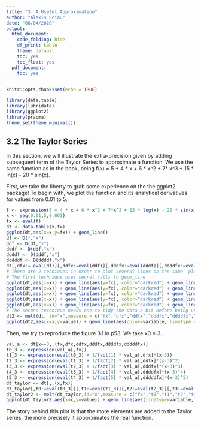 ```yaml
---
title: "3. A Useful Approximation"
author: "Alexis Sciau"
date: "06/04/2020"
output:
  html_document:
    code_folding: hide
    df_print: kable
    theme: default
    toc: yes
    toc_float: yes
  pdf_document:
    toc: yes
---
```


```r
knitr::opts_chunk$set(echo = TRUE)
```

```r
library(data.table)
library(lubridate)
library(ggplot2)
library(pracma)
theme_set(theme_minimal())
```

## 3.2 The Taylor Series
In this section, we will illustrate the extra-precision given by adding subsequent term of the Taylor Series to approximate a function. We use the same function as in the book, being f(x) = 5 + 4 * x + 6 * x^2 + 7* x^3 + 15 * ln(x) - 20 * sin(x).


First, we take the liberty to grab some experience on the the ggplot2 package! To begin with, we plot the function and its analytical derivatives for values from 0.01 to 5.

```r
f <- expression(5 + 4 * x + 6 * x^2 + 7*x^3 + 15 * log(x) - 20 * sin(x))
x <- seq(0.01,5,0.001)
fx <- eval(f)
dt <- data.table(x,fx)
ggplot(dt,aes(x=x,y=fx)) + geom_line()
df <- D(f,"x")
ddf <- D(df,"x")
dddf <- D(ddf,"x")
ddddf <- D(dddf,"x")
dddddf <- D(ddddf,"x")
dt[,dfx:= eval(df)][,ddfx:=eval(ddf)][,dddfx:=eval(dddf)][,ddddfx:=eval(ddddf)][,dddddfx:=eval(dddddf)]
# There are 2 techiques in order to plot several lines on the same  plot using ggplot2 : https://www.datanovia.com/en/blog/how-to-create-a-ggplot-with-multiple-lines/
# The first technique uses sevral calls to geom_line
ggplot(dt,aes(x=x)) + geom_line(aes(y=fx), color="darkred") + geom_line(aes(y=eval(df)),color="steelblue")
ggplot(dt,aes(x=x)) + geom_line(aes(y=fx), color="darkred") + geom_line(aes(y=eval(df)),color="steelblue")+ geom_line(aes(y=eval(ddf)),color="black") + scale_y_continuous(limits = c(-1000,1000))
ggplot(dt,aes(x=x)) + geom_line(aes(y=fx), color="darkred") + geom_line(aes(y=eval(df)),color="steelblue")+ geom_line(aes(y=eval(ddf)),color="black") + geom_line(aes(y=eval(dddf)),color="black") + scale_y_continuous(limits = c(-1000,1000))
ggplot(dt,aes(x=x)) + geom_line(aes(y=fx), color="darkred") + geom_line(aes(y=eval(df)),color="steelblue")+ geom_line(aes(y=eval(ddf)),color="black") + geom_line(aes(y=eval(dddf)),color="black") + geom_line(aes(y=eval(ddddf)),color="black")+ scale_y_continuous(limits = c(-1000,1000))
ggplot(dt,aes(x=x)) + geom_line(aes(y=fx), color="darkred") + geom_line(aes(y=eval(df)),color="steelblue")+ geom_line(aes(y=eval(ddf)),color="black") + geom_line(aes(y=eval(dddf)),color="black") + geom_line(aes(y=eval(ddddf)),color="black") + geom_line(aes(y=eval(dddddf)),color="black")+ scale_y_continuous(limits = c(-1000,1000))
# The second technique needs one to tidy the data a bit before being used
dt2 <- melt(dt, id="x",measure = c("fx","dfx","ddfx","dddfx","ddddfx","dddddfx"))
ggplot(dt2,aes(x=x,y=value)) + geom_line(aes(color=variable, linetype = variable)) + scale_y_continuous(limits = c(-1000,1000))
```

Then, we try to reproduce the figure 3.1 in p53. We take x0 = 3.

```r
val_a <- dt[x==3,.(fx,dfx,ddfx,dddfx,ddddfx,dddddfx)]
t0_3 <- expression(val_a[,fx])
t1_3 <- expression(eval(t0_3) + 1/fact(1) * val_a[,dfx]*(x-3))
t2_3 <- expression(eval(t1_3) + 1/fact(2) * val_a[,ddfx]*(x-3)^2)
t3_3 <- expression(eval(t2_3) + 1/fact(3) * val_a[,dddfx]*(x-3)^3)
t4_3 <- expression(eval(t3_3) + 1/fact(4) * val_a[,ddddfx]*(x-3)^4)
t5_3 <- expression(eval(t4_3) + 1/fact(5) * val_a[,dddddfx]*(x-3)^5)
dt_taylor <- dt[,.(x,fx)]
dt_taylor[,t0:=eval(t0_3)][,t1:=eval(t1_3)][,t2:=eval(t2_3)][,t3:=eval(t3_3)][,t4:=eval(t4_3)][,t5:=eval(t5_3)]
dt_taylor2 <- melt(dt_taylor,id="x",measure = c("fx","t0","t1","t2","t3","t4","t5"))
ggplot(dt_taylor2,aes(x=x,y=value)) + geom_line(aes(linetype=variable, color=variable))
```
The story behind this plot is that the more elements are added to the Taylor series, the more precisely it apporximates the real function.